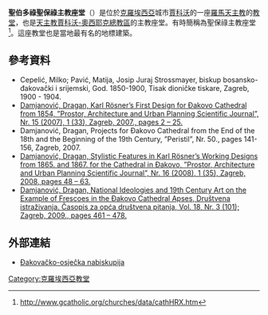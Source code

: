 '''聖伯多祿聖保祿主教座堂'''（{{lang-hr|Katedrala Svetog Petra i Pavla}}）是位於[[克羅埃西亞|克羅埃西亞]]城市[[賈科沃|賈科沃]]的一座[[羅馬天主教|羅馬天主教]]的[[教堂|教堂]]，也是[[天主教賈科沃-奧西耶克總教區|天主教賈科沃-奧西耶克總教區]]的主教座堂。有時簡稱為聖保祿主教座堂<ref>http://www.gcatholic.org/churches/data/cathHRX.htm</ref>。這座教堂也是當地最有名的地標建築。

==參考資料==
{{reflist}}

* Cepelić, Milko; Pavić, Matija, Josip Juraj Strossmayer, biskup bosansko-đakovački i srijemski, God. 1850-1900, Tisak dioničke tiskare, Zagreb, 1900 - 1904.
* [http://hrcak.srce.hr/file/22712 Damjanović, Dragan, Karl Rösner’s First Design for Đakovo Cathedral from 1854, ”Prostor, Architecture and Urban Planning Scientific Journal”, Nr. 15 (2007), 1 (33), Zagreb, 2007., pages 2 – 25.]
* Damjanović, Dragan, Projects for Đakovo Cathedral from the End of the 18th and the Beginning of the 19th Century, ”Peristil”, Nr. 50., pages 141-156, Zagreb, 2007.
* [http://hrcak.srce.hr/file/43742 Damjanović, Dragan, Stylistic Features in Karl Rösner’s Working Designs from 1865. and 1867. for the Cathedral in Đakovo, ”Prostor, Architecture and Urban Planning Scientific Journal”, Nr. 16 (2008), 1 (35), Zagreb, 2008, pages 48 – 63.]
* [http://hrcak.srce.hr/file/61277 Damjanović, Dragan, National Ideologies and 19th Century Art on the Example of Frescoes in the Đakovo Cathedral Apses, Društvena istraživanja. Časopis za opća društvena pitanja, Vol. 18, Nr. 3 (101); Zagreb, 2009., pages 461 – 478.]

==外部連結==
{{commons category|Cathedral of Đakovo}}
* [https://web.archive.org/web/20090404030942/http://www.biskupijadjs.hr/index.php Đakovačko-osječka nabiskupija]

{{Cathedrals in Croatia}}
 
{{coord|45.3075|N|18.4111|E|source:kolossus-dewiki|display=title}}

[[Category:克羅埃西亞教堂|Category:克羅埃西亞教堂]]